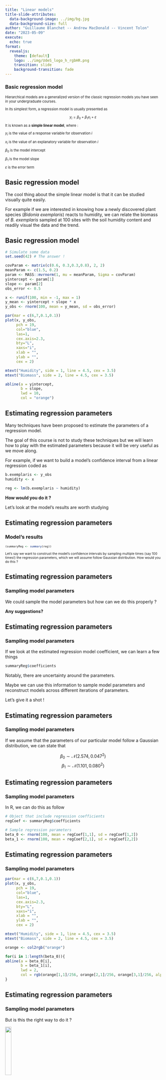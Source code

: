 ```yaml
---
title: "Linear models"
title-slide-attributes: 
  data-background-image: ../img/bg.jpg
  data-background-size: full
author: "Guillaume Blanchet -- Andrew MacDonald -- Vincent Tolon"
date: "2023-05-09"
execute:
  echo: true
format: 
  revealjs:
    theme: [default]
    logo: ../img/UdeS_logo_h_rgbHR.png
    transition: slide
    background-transition: fade
---
```


### Basic regression model

::: {style="font-size: 0.8em"}
Hierarchical models are a generalized version of the classic regression models you have seen in your undergraduate courses.

In its simplest form, a regression model is usually presented as 

$$
y_i = \beta_0 + \beta_1 x_{i} + \varepsilon
$$

It is known as a **simple linear model**, where :

$y_i$ is the value of a response variable for observation $i$

$x_i$ is the value of an explanatory variable for observation $i$

$\beta_0$ is the model intercept

$\beta_1$ is the model slope

$\varepsilon$ is the error term
:::

## Basic regression model

The cool thing about the simple linear model is that it can be studied visually quite easily.

For example if we are interested in knowing how a newly discovered plant species (*Bidonia exemplaris*) reacts to humidity, we can relate the biomass of *B. exemplaris* sampled at 100 sites with the soil humidity content and readily  visual the data and the trend.

## Basic regression model

```r
# Simulate some data
set.seed(42) # The answer !

covParam <- matrix(c(0.6, 0.3,0.3,0.8), 2, 2)
meanParam <- c(1.5, 0.2)
param <- MASS::mvrnorm(1, mu = meanParam, Sigma = covParam)
yintercept <- param[1]
slope <- param[2]
obs_error <- 0.5

x <- runif(100, min = -1, max = 1)
y_mean <- yintercept + slope * x
y_obs <- rnorm(100, mean = y_mean, sd = obs_error)

par(mar = c(6,7,0.1,0.1))
plot(x, y_obs,
     pch = 19,
     col="blue", 
     las=1,
     cex.axis=2.3,
     bty="L",
     xaxs="i",
     xlab = "",
     ylab = "",
     cex = 2)

mtext("Humidity", side = 1, line = 4.5, cex = 3.5)
mtext("Biomass", side = 2, line = 4.5, cex = 3.5)

abline(a = yintercept,
       b = slope,
       lwd = 10,
       col = "orange")
```

## Estimating regression parameters

Many techniques have been proposed to estimate the parameters of a regression model.

The goal of this course is not to study these techniques but we will learn how to play with the estimated parameters because it will be very useful as we move along.

For example, if we want to build a model's confidence interval from a linear regression coded as

```r
b.exemplaris <- y_obs
humidity <- x
```

```r
reg <- lm(b.exemplaris ~ humidity)
```

**How would you do it ?**

Let's look at the model's results are worth studying

## Estimating regression parameters

### Model's results

::: {style="font-size: 0.75em"}

```r
(summaryReg <- summary(reg))
```

Let's say we want to construst the model's confidence intervals by sampling multiple times (say 100 times!) the regression parameters, which we will assume follow Gaussian distribution. How would you do this ?
::: 

## Estimating regression parameters

### Sampling model parameters

We could sample the model parameters but how can we do this properly ?

**Any suggestions?**

## Estimating regression parameters

### Sampling model parameters

If we look at the estimated regression model coefficient, we can learn a few things

```r
summaryReg$coefficients
```

Notably, there are uncertainty around the parameters.

Maybe we can use this information to sample model parameters and reconstruct models across different iterations of parameters.

Let's give it a shot !

## Estimating regression parameters

### Sampling model parameters

If we assume that the parameters of our particular model follow a Gaussian distribution, we can state that  

$$\beta_0 \sim \mathcal{N}(2.574, 0.047^2)$$
$$\beta_1 \sim \mathcal{N}(1.101, 0.080^2)$$

## Estimating regression parameters

### Sampling model parameters

In R, we can do this as follow

```r
# Object that include regression coefficients
regCoef <- summaryReg$coefficients

# Sample regression parameters
beta_0 <- rnorm(100, mean = regCoef[1,1], sd = regCoef[1,2])
beta_1 <- rnorm(100, mean = regCoef[2,1], sd = regCoef[2,2])
```

## Estimating regression parameters

### Sampling model parameters

```r
par(mar = c(6,7,0.1,0.1))
plot(x, y_obs,
     pch = 19,
     col="blue", 
     las=1,
     cex.axis=2.3,
     bty="L",
     xaxs="i",
     xlab = "",
     ylab = "",
     cex = 2)

mtext("Humidity", side = 1, line = 4.5, cex = 3.5)
mtext("Biomass", side = 2, line = 4.5, cex = 3.5)

orange <- col2rgb("orange")

for(i in 1:length(beta_0)){
abline(a = beta_0[i],
       b = beta_1[i],
       lwd = 2,
       col = rgb(orange[1,1]/256, orange[2,1]/256, orange[3,1]/256, alpha = 0.5))
}
```

## Estimating regression parameters

### Sampling model parameters

But is this the right way to do it ?

![](https://www.i2symbol.com/pictures/emojis/e/e/7/b/ee7b4fb9880ef3c8ee19626cdc14bf5c_384.png){fig-align="center" width=20%}


## Estimating regression parameters

### Sampling model parameters

Actually, even if the model's confidence interval look about right, they are wrong ! 

![](https://www.i2symbol.com/pictures/emojis/8/b/f/8/8bf88079d65d540a26a1f181cf6ba060_384.png){fig-align="center" width=20%}

## Estimating regression parameters

### Sampling model parameters

The approach presented in the previous slide works only if we assume that the parameters are completely independent from one another.

A situation that happens only in very specific circumstances.

So... We need to find a way to account for the non-independencies between the parameters. 

How can we do this ? Any ideas ?


## Estimating regression parameters

### Sampling model parameters

::: {style="font-size: 0.75em"}
Assuming that the regression parameters are normally distributed is not a bad assumption. 

However to consider a dependencies between the parameters we need to sample them from a **multivariate** normal distribution where the variance of each parameter and their dependency is defined by a covariance matrix estimated specifically for the data we model.

The good news is that this covariance matrix is given by `summary.lm` function
:::

```r
(covReg <- summaryReg$cov.unscaled)
```

## Estimating regression parameters

### Sampling model parameters

For our specific model, mathematically, we assume that  

$$\begin{bmatrix}
  \beta_0\\
  \beta_1\\
\end{bmatrix} \sim \mathcal{MVN} \left( \begin{bmatrix}
  2.574\\
  1.101\\
\end{bmatrix}, \begin{bmatrix}
  0.0100 & -0.0005 \\
  -0.0005 & 0.0286 \\
\end{bmatrix} \right)$$

**Note** To present the multivariate normal distribution, we rely on matrix notation. This is our first introduction into matrix algebra. We will talk about this more into this course. 


## Estimating regression parameters

### Sampling model parameters

In R, we can sample the parameters using a multivariate normal distribution using the following code

```r
# Object that include regression coefficients
regCoef <- summaryReg$coefficients

# Sample regression parameters
beta <- MASS::mvrnorm(100, regCoef[,1], Sigma = covReg)
```

## Estimating regression parameters

### Sampling model parameters

```r
par(mar = c(6,7,0.1,0.1))
plot(x, y_obs,
     pch = 19,
     col="blue", 
     las=1,
     cex.axis=2.3,
     bty="L",
     xaxs="i",
     xlab = "",
     ylab = "",
     cex = 2)

mtext("Humidity", side = 1, line = 4.5, cex = 3.5)
mtext("Biomass", side = 2, line = 4.5, cex = 3.5)

orange <- col2rgb("orange")

for(i in 1:length(beta_0)){
  abline(a = beta[i,1],
       b = beta[i,2],
       lwd = 2,
       col = rgb(orange[1,1]/256, orange[2,1]/256, orange[3,1]/256, alpha = 0.5))
}
```

## Estimating regression parameters

### Sampling model parameters - Comparison

```r
par(mfrow = c(1,2), mar = c(6,7,3,0.1))

plot(x, y_obs,
     pch = 19,
     col="red", 
     las=1,
     cex.axis=2.3,
     bty="L",
     xaxs="i",
     xlab = "",
     ylab = "",
     cex = 2, 
     main = "Wrong way",
     cex.main = 3.5)

mtext("Humidity", side = 1, line = 4.5, cex = 3.5)
mtext("Biomass", side = 2, line = 4.5, cex = 3.5)

for(i in 1:length(beta_0)){
abline(a = beta_0[i],
       b = beta_1[i],
       lwd = 2,
       col = rgb(1, 0, 0, alpha = 0.5))
}

plot(x, y_obs,
     pch = 19,
     col="blue", 
     las=1,
     cex.axis=2.3,
     bty="L",
     xaxs="i",
     xlab = "",
     ylab = "",
     cex = 2, 
     main = "Proper way",
     cex.main = 3.5)

mtext("Humidity", side = 1, line = 4.5, cex = 3.5)

orange <- col2rgb("orange")

for(i in 1:length(beta_0)){
  abline(a = beta[i,1],
       b = beta[i,2],
       lwd = 2,
       col = rgb(orange[1,1]/256, orange[2,1]/256, orange[3,1]/256, alpha = 0.5))
}
```


## Estimating regression parameters

So far, we focused on the most commonly assessed regression parameters of the simple linear model, the **slope** and the **intercept**, but there is another one that is very important to consider, especially for this course.

**Any ideas which one it is ?**

## Estimating regression parameters

::: {style="font-size: 0.75em"}
If we go back to the mathematical description of the model

$$
y_i = \beta_0 + \beta_1 x_{i} + \varepsilon
$$

we can see that in the simple linear regression the error term ($\varepsilon$) has actually a very precise definition:

$$\varepsilon \sim \mathcal{N}(0, \sigma^2)$$
where $\sigma^2$ is an estimated variance.

In words, it means that the error in a simple linear regression follows a Gaussian distribution with a variance that is estimated.

For most the course, we will play with the variance parameter $\sigma^2$ in a bunch of different ways. 

But before we do this, we need to understand a bit more about how this parameter influence the model.
::: 


## Estimating regression parameters

A first way to do this is to think about the simple linear regression in a slightly different way. Specifically, based on what we learned in the previous slide the simple linear regression can be rewritten as 
$$
y \sim \mathcal{N}(\beta_0 + \beta_1 x_{i}, \sigma^2)
$$
As we will see later in this course, this writting style will become particularly useful as we move forward in this course.

## Estimating regression parameters

### Variance of the model ($\sigma^2$)

::: {style="font-size: 0.75em"}
In essence, $\sigma^2$ tells us about what the model could not account for.

For example, let's compare the biomass of *Bidonia exemplaris* with that of *Ilovea chicktighii*, another species (a carnivorous plant) 
:::

```r
# Simulate some data
set.seed(42) # The answer !

yintercept <- 4
slope <- 1.3
obs_error <- 0.5
obs_error_small <- 0.1

y_mean <- yintercept + slope * humidity
y_obs <- rnorm(100, mean = y_mean, sd = obs_error)
y_obs_small <- rnorm(100, mean = y_mean, sd = obs_error_small)

par(mfrow = c(1,2),
    mar = c(6,7,3,0.1))

plot(humidity, b.exemplaris,
     pch = 19,
     col="blue", 
     las=1,
     cex.axis=2.3,
     bty="L",
     xaxs="i",
     xlab = "",
     ylab = "",
     cex = 2,
     asp = 1,
     main = "B. exemplaris",
     cex.main = 3.5)

mtext("Humidity", side = 1, line = 4.5, cex = 3.5)
mtext("Biomass", side = 2, line = 4.5, cex = 3.5)

plot(humidity, y_obs_small,
     pch = 19,
     col="blue", 
     las=1,
     cex.axis=2.3,
     bty="L",
     xaxs="i",
     xlab = "",
     ylab = "",
     cex.lab = 2.5,
     cex = 2,
     asp = 1,
     main = "I. chicktighii",
     cex.main = 3.5)

mtext("Humidity", side = 1, line = 4.5, cex = 3.5)


# For the next slide
i.chicktighii <- y_obs_small
```

## Estimating regression parameters
### Variance of the model ($\sigma^2$)

By regressing humidity on the biomass of both plants, we can obtain the estimated parameters for each regression (which are all available using `summary.lm`)

```r
# Regression model
regBexemplaris <- lm(b.exemplaris ~ humidity)
regIchicktighii <- lm(i.chicktighii ~ humidity)

# Summary
summaryRegBexemplaris <- summary(regBexemplaris)
summaryRegIchicktighii <- summary(regIchicktighii)
```

## Estimating regression parameters
### Variance of the model ($\sigma^2$)

:::: {.columns}

::: {.column width="50%"}
For *Bidonia exemplaris*
```r
# Estimated coefficients
summaryRegBexemplaris$coefficients[,1:2]

# Estimated variance
summaryRegBexemplaris$sigma
```
:::

::: {.column width="50%"}
For *Ilovea chicktighii*
```r
# Estimated coefficients
summaryRegIchicktighii$coefficients[,1:2]

# Estimated variance
summaryRegIchicktighii$sigma
```
:::
::::

## Limits of the simple linear regression 

There are two major pitfalls of the simple linear model for problems in the life sciences

1.  One explanatory is almost never enough to approach biological questions nowadays.

2.  The simple linear model assumes that the error follows a Gaussian distribution.

## Multiple linear regression

::: {style="font-size: 0.75em"}
Simple linear regression can be extended to account for multiple explanatory variables to study more complexe problems. This type of regression model is known as a **multiple linear regression**.

Mathematically, a multiple linear regression can be defined as 

$$
y_i = \beta_0 + \beta_1 x_{i1} + \beta_2 x_{i2} + \dots + \beta_p x_{ip} + \varepsilon
$$

Theoretically, estimating the parameters of a multiple regression model is done the same ways as for simple linear regression. However, in practice, matrix algebra is quite practical to use in this context and also for this course in genral.

In this respect, let's take a bit of time to get acquinted with different basic (and maybe not so basic!) knowledge of matrix algebra.
:::

# Matrix algebra interlude

## A general way to write matrices
$$
\mathbf{A} = \begin{bmatrix}
				A_{11} & A_{12} & \dots & A_{1j} & \dots & A_{1n}\\
				A_{21} & A_{22} & \dots & A_{2j} & \dots & A_{2n}\\
				\vdots & \vdots & \ddots & \vdots & & \vdots\\
			  A_{i1} & A_{i2} & \dots & A_{ij} & \dots & A_{in}\\
		    \vdots & \vdots & & \vdots & \ddots & \vdots\\
		    A_{m1} & A_{m2} & \dots & A_{mj} & \dots & A_{mn}\\
		\end{bmatrix}
$$
$$A = \left[a_{ij}\right]=\left[a_{ij}\right]_{m\times n}$$

# Basic matrix operations

## The transpose of a matrix

::::: { style="font-size: 0.65em"}
:::: {.columns}
::: {.column width="50%"}

$$A = \begin{bmatrix}
          5 & -6 & 4 & -4\\
        \end{bmatrix}
$$

$$B = \begin{bmatrix}
          -8\\
          9\\
          -2\\
        \end{bmatrix}
$$

$$C = \begin{bmatrix}
          -4 & 1\\
          2 & -5\\
        \end{bmatrix}
$$
:::

::: {.column width="50%"}

$$A^t=\begin{bmatrix}
          5\\
          -6\\
          4\\
          -4\\
        \end{bmatrix}
$$
    
 
$$B^t =\begin{bmatrix}
          -8 & 9 & -2\\
        \end{bmatrix}
$$
    

$$C^t =\begin{bmatrix}
          -4 & 2\\
          1 & -5\\
        \end{bmatrix}
$$
:::
::::

In R

```r
A <- matrix(c(3, 1, 5, -2), nrow = 2, ncol = 2)
A
t(A)
```
:::::
## Addition and Substraction

$$\mathbf{C} = \mathbf{A}\pm \mathbf{B}$$
$$C_{ij} = A_{ij} \pm B_{ij}$$

::: {style="color: blue;"}
$$\begin{bmatrix}
				3 & 5\\
				1 & -2\\
			\end{bmatrix} + 
			\begin{bmatrix}
				2 & 1\\
				4 & -2\\
			\end{bmatrix} = 
			\begin{bmatrix}
				3+2 & 5+1\\
				1+4 & -2-2\\
			\end{bmatrix} = 
			\begin{bmatrix}
				5 & 6\\
				5 & -4\\
			\end{bmatrix}$$
:::

In R

```r
A <- matrix(c(3, 1, 5, -2), nrow = 2, ncol = 2)
B <- matrix(c(2, 4, 1, -2), nrow = 2, ncol = 2)
A + B
```

## Multiplying a matrix by a scalar
	
$$\mathbf{B} = c\mathbf{A}$$
$$B_{ij} = cA_{ij}$$
	
::: {style="color: blue;"}
$$
			0.3 \begin{bmatrix}
				3 & 5\\
				1 & -2\\
			\end{bmatrix} =  
			\begin{bmatrix}
				0.9 & 1.5\\
				0.3 & -0.6\\
			\end{bmatrix}
$$
:::		

In R

```r
A <- matrix(c(3, 1, 5, -2), nrow = 2, ncol = 2)
c <- 0.3
c*A 
```

## Matrix multiplications (not divisions!)
	
$$\mathbf{C} = \mathbf{A} \cdot \mathbf{B}$$

$$C_{ik} = \sum^{n}_{j=1}A_{ij}B_{jk}$$

**Rules**
	
Associative: $\mathbf{A}(\mathbf{B}\mathbf{C}) = (\mathbf{A}\mathbf{B})\mathbf{C}$ 
	
Distributive: $\mathbf{A}(\mathbf{B} + \mathbf{C}) = \mathbf{A}\mathbf{B}+\mathbf{A}\mathbf{C}$
	
Not commutative: $\mathbf{A}\mathbf{B} \neq \mathbf{B}\mathbf{A}$


## Inner product
$$(\mathbf{Ax})_i=\sum_{j=1}^{n}A_{ij}x_j$$

:::{style="color: blue;"}
$$
  \begin{bmatrix}
    3 & 5\\
    1 & -2\\
  \end{bmatrix}
  \begin{bmatrix}
    2\\ 5\\
  \end{bmatrix} = 
  \begin{bmatrix}
    (3, 5) \cdot (2, 5)\\
    (1, -2) \cdot (2, 5) \\
  \end{bmatrix} = 
  \begin{bmatrix}
    3 \times 2 + 5 \times 5\\
    1 \times 2 -2 \times 5\\
  \end{bmatrix} = 
  \begin{bmatrix}
    31\\
    -8\\
  \end{bmatrix}
$$
:::

In R

```r
A <- matrix(c(3, 1, 5, -2), nrow = 2, ncol = 2)
x <- matrix(c(2,5), nrow = 2, ncol = 1)
A %*% x
```

# Some important matrices


## Identity matrix

The identity matrix is a square matrix where all values of its diagonal are 0 except  the diagonal values which are all 1s.

:::: { style="font-size: 0.8em"}
::: {style="color: blue;"}
$$
\mathbf{I}=\begin{bmatrix}
				1 & 0 & 0\\
				0 & 1 & 0\\
				0 & 0 & 1\\
		\end{bmatrix}
$$
:::

The identity matrix is important because 

$$\mathbf{A} \cdot \mathbf{I}_n = \mathbf{A}$$
or 

$$\mathbf{I}_m \cdot \mathbf{A} = \mathbf{A}$$
::::


## Diagonal matrix

The diagonal matrix is a square matrix where all values of its diagonal are 0 except the ones on the diagonal.

:::: {style="font-size: 0.8em"}
$$D=
      \begin{bmatrix}
        d_1 & 0 & \dots & 0\\
        0 & d_2 & \dots & 0\\
        \vdots & \vdots & \ddots & \vdots\\
        0 & 0 & \dots & d_n\\
\end{bmatrix}$$

An example

::: {style="color: blue;"}
$$
\begin{bmatrix}
				-1 & 0 & 0\\
				0 & 0 & 0\\
				0 & 0 & 6\\
		\end{bmatrix}
$$
:::
::::

## Triangular matrix

:::: {.columns}
::: {.column width="50%"}
#### Lower triangular matrix
$$\begin{bmatrix}
        -10 & 0 & 0 & 0\\
        3 & 0 & 0 & 0\\
        0 & 4 & 3 & 0\\
        9 & -5 & 4 & 3\\
\end{bmatrix}$$
:::
::: {.column width="50%"}
#### Upper triangular matrix
$$\begin{bmatrix}
        -10 & 0 & -5 & 0\\
        0 & 0 & 5 & 6\\
        0 & 0 & 3 & 3\\
        0 & 0 & 0 & 3\\
      \end{bmatrix}$$
:::
::::

## Symmetric matrix

The values on the  above and below the diagonal are match so that $A = A^t$

::: {style="color: blue;"}
$$
\begin{bmatrix}
				3 & 4 & -10\\
				4 & 5 & 7\\
				-10 & 7 & -6\\
		\end{bmatrix}
$$
:::

## Matrix inversion

::: { style="font-size: 0.8em"}
In matrix algebra, we cannot divide a matrix by another matrix, but we can multiple it by its inverse, which gets us to the same place. Classically, the inverse of matrix $\mathbf{A}$ is defined as $\mathbf{A}^{-1}$

As such,
$$\mathbf{A}\cdot \mathbf{A}^{-1} = \mathbf{I}$$ 
In R

```r
A <- matrix(c(3, 1, 5, -2), nrow = 2, ncol = 2)
(Ainv <- solve(A))
A %*% Ainv
```
:::

## Matrix inversion
### Inverting a diagonal matrix

$$D^{-1}=
      \begin{bmatrix}
        1/d_1 & 0 & \dots & 0\\
        0 &  1/d_2 & \dots & 0\\
        \vdots & \vdots & \ddots & \vdots\\
        0 & 0 & \dots &  1/d_n\\
\end{bmatrix}$$

# End of matrix algebra interlude

## Multiple linear regression

In this course, we will rely heavily on multiple linear regression and expand on it by studying how some of the parameters (the $\beta$s) can depend on other other data and parameters. 

As we saw earlier, a classic way to write multiple linear regression is 

$$
y_i = \beta_0 + \beta_1 x_{i1} + \beta_2 x_{i2} + \dots + \beta_p x_{ip} + \varepsilon
$$

However, we can rewrite this using matrix notation has

$$
\mathbf{y} = \boldsymbol{\beta}\mathbf{X} + \boldsymbol{\varepsilon}
$$

## Multiple linear regression
### Matrix notation

$$
\mathbf{y} = \boldsymbol{\beta}\mathbf{X} + \boldsymbol{\varepsilon}
$$

Using the matrix notation, we assume that 

- $\mathbf{y}$ is a vector of length $n$ (samples)
- $\mathbf{X}$ is a matrix with $n$ samples (rows) and representing $p$ explanatory variables (columns)
- $\boldsymbol{\beta}$ is a vector of $p$ regression coefficients
- $\boldsymbol{\varepsilon}$ is a vector of residuals of length $n$

## Error in linear models

As previously mentioned, in (simple and multiple!) linear regression the error term ($\varepsilon$) has actually a very precise definition:

$$\varepsilon \sim \mathcal{N}(0, \sigma^2)$$ where $\sigma^2$ is an estimated variance

which means that the error linear regression follows a Gaussian distribution with an estimateed variance.

**Note** The model can be written using matrix notation as  
$$\mathbf{y} \sim \mathcal{N}(\boldsymbol{\beta}\mathbf{X}, \sigma^2)$$ where $\sigma^2$

## Generalized linear models

To go around this problem, *generalized* linear models (GLMs) have been proposed. In essence, GLMs use *link functions* to adapt models for them to be used on non-Gaussian data.

Mathematically, the generic way to write generalized linear model is

$$
\widehat{y}_i = g^{-1}(\beta_0 + \beta_1 x_{i1} + \beta_2 x_{i2} + \dots + \beta_p x_{ip})
$$
or in matrix notation

$$
\widehat{\mathbf{y}} = g^{-1}(\mathbf{X}\boldsymbol{\beta})
$$

where $g$ is the link function and $g^{-1}$ the inverse link function.

## Generalized linear models
### Link functions

::: {style="font-size: 0.75em"}
There are many types of link functions and they are usually directly associated to the underlying data the analysis is carried out on.

Arguably the most common link function in ecology are 

##### logit link function

It is commonly used for modelling binary (0-1) data.

$$
\mathbf{X}\boldsymbol{\beta} = \ln\left(\frac{\widehat{\mathbf{y}}}{1 - \widehat{\mathbf{y}}}\right)
$$
The inverse logit link function is 

$$
\widehat{\mathbf{y}} = \frac{\exp(\mathbf{X}\boldsymbol{\beta})}{1 + \exp(\mathbf{X}\boldsymbol{\beta})} = \frac{1}{1 + \exp(-\mathbf{X}\boldsymbol{\beta})}
$$
:::

## Generalized linear models
### Link functions

::: {style="font-size: 0.75em"}
Another commonly used link function is

##### log link function

It is commonly used for modelling count data.

$$
\mathbf{X}\boldsymbol{\beta} = \ln\left(\widehat{\mathbf{y}}\right)
$$
The inverse logit link function is 

$$
\widehat{\mathbf{y}} = \exp(\mathbf{X}\boldsymbol{\beta})
$$
:::
